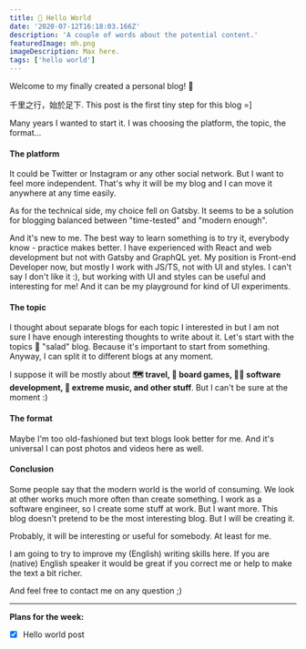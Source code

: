 ```yaml
---
title: 👋 Hello World
date: '2020-07-12T16:18:03.166Z'
description: 'A couple of words about the potential content.'
featuredImage: mh.png
imageDescription: Max here.
tags: ['hello world']
---
```


Welcome to my finally created a personal blog! 🎉

千里之行，始於足下. This post is the first tiny step for this blog =]

Many years I wanted to start it. I was choosing the platform, the topic, the format...

#### The platform

It could be Twitter or Instagram or any other social network. But I want to feel more independent. That's why it will be my blog and I can move it anywhere at any time easily.

As for the technical side, my choice fell on Gatsby. It seems to be a solution for blogging balanced between "time-tested" and "modern enough".

And it's new to me. The best way to learn something is to try it, everybody know - practice makes better. I have experienced with React and web development but not with Gatsby and GraphQL yet. My position is Front-end Developer now, but mostly I work with JS/TS, not with UI and styles. I can't say I don't like it :), but working with UI and styles can be useful and interesting for me! And it can be my playground for kind of UI experiments.

#### The topic

I thought about separate blogs for each topic I interested in but I am not sure I have enough interesting thoughts to write about it. Let's start with the topics 🥗 "salad" blog. Because it's important to start from something. Anyway, I can split it to different blogs at any moment.

I suppose it will be mostly about **🗺️ travel, 🎲 board games, 👨‍💻 software development, 🎵 extreme music, and other stuff**. But I can't be sure at the moment :)

#### The format

Maybe I'm too old-fashioned but text blogs look better for me. And it's universal I can post photos and videos here as well.

#### Conclusion

Some people say that the modern world is the world of consuming. We look at other works much more often than create something. I work as a software engineer, so I create some stuff at work. But I want more. This blog doesn't pretend to be the most interesting blog. But I will be creating it.

Probably, it will be interesting or useful for somebody. At least for me.

I am going to try to improve my (English) writing skills here. If you are (native) English speaker it would be great if you correct me or help to make the text a bit richer.

And feel free to contact me on any question ;)

---

**Plans for the week:**

- [x] Hello world post
